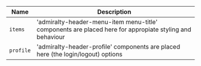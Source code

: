 
| Name | Description |
| --- | --- |
| `items` | 'admiralty-header-menu-item menu-title' components are placed here for appropiate styling and behaviour |
| `profile` | 'admiralty-header-profile' components are placed here (the login/logout) options |

